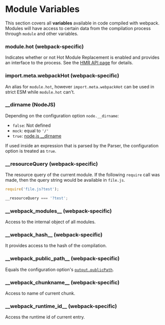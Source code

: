 # Module Variables

This section covers all **variables** available in code compiled with webpack. Modules will have access to certain data from the compilation process through `module` and other variables.

### module.hot (webpack-specific)

Indicates whether or not Hot Module Replacement is enabled and provides an interface to the process. See the [HMR API page](/api/hmr) for details.

### import.meta.webpackHot (webpack-specific)

An alias for `module.hot`, however `import.meta.webpackHot` can be used in strict ESM while `module.hot` can't.

### \_\_dirname (NodeJS)

Depending on the configuration option `node.__dirname`:

- `false`: Not defined
- `mock`: equal to `'/'`
- `true`: [node.js \_\_dirname](https://nodejs.org/api/globals.html#globals_dirname)

If used inside an expression that is parsed by the Parser, the configuration option is treated as `true`.

### \_\_resourceQuery (webpack-specific)

The resource query of the current module. If the following `require` call was made, then the query string would be available in `file.js`.

```ts
require('file.js?test');
```

```ts title="file.js"
__resourceQuery === '?test';
```

### \_\_webpack_modules\_\_ (webpack-specific)

Access to the internal object of all modules.

### \_\_webpack_hash\_\_ (webpack-specific)

It provides access to the hash of the compilation.

### \_\_webpack_public_path\_\_ (webpack-specific)

Equals the configuration option's [`output.publicPath`](/config/output#outputpublicpath).

### \_\_webpack_chunkname\_\_ (webpack-specific)

<ApiMeta addedVersion="0.4.4" />

Access to name of current chunk.

### \_\_webpack_runtime_id\_\_ (webpack-specific)

<ApiMeta addedVersion="0.4.4" />

Access the runtime id of current entry.

